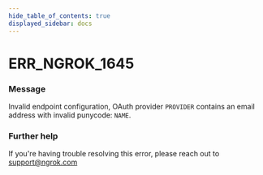 ```yaml
---
hide_table_of_contents: true
displayed_sidebar: docs
---
```



# ERR_NGROK_1645

### Message

Invalid endpoint configuration, OAuth provider `PROVIDER` contains an email address with invalid punycode: `NAME`.

<ErrorDetails error="err_ngrok_1645" />

### Further help

If you're having trouble resolving this error, please reach out to [support@ngrok.com](mailto:support@ngrok.com?subject=Help%20with%20ERR_NGROK_1645)

